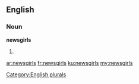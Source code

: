 ==English==

===Noun===
'''newsgirls'''

# {{plural of|[[newsgirl]]}}

[[Category:English plurals]]

[[ar:newsgirls]]
[[fr:newsgirls]]
[[ku:newsgirls]]
[[my:newsgirls]]